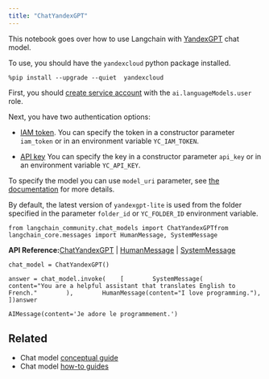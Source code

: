 ```yaml
---
title: "ChatYandexGPT"
---
```


This notebook goes over how to use Langchain with [YandexGPT](https://cloud.yandex.com/en/services/yandexgpt) chat model.

To use, you should have the `yandexcloud` python package installed.

```
%pip install --upgrade --quiet  yandexcloud
```

First, you should [create service account](https://cloud.yandex.com/en/oss/iam/operations/sa/create) with the `ai.languageModels.user` role.

Next, you have two authentication options:

* [IAM token](https://cloud.yandex.com/en/oss/iam/operations/iam-token/create-for-sa). You can specify the token in a constructor parameter `iam_token` or in an environment variable `YC_IAM_TOKEN`.

* [API key](https://cloud.yandex.com/en/oss/iam/operations/api-key/create) You can specify the key in a constructor parameter `api_key` or in an environment variable `YC_API_KEY`.

To specify the model you can use `model_uri` parameter, see [the documentation](https://cloud.yandex.com/en/oss/yandexgpt/concepts/models#yandexgpt-generation) for more details.

By default, the latest version of `yandexgpt-lite` is used from the folder specified in the parameter `folder_id` or `YC_FOLDER_ID` environment variable.

```
from langchain_community.chat_models import ChatYandexGPTfrom langchain_core.messages import HumanMessage, SystemMessage
```

**API Reference:**[ChatYandexGPT](https://python.langchain.com/api_reference/community/chat_models/langchain_community.chat_models.yandex.ChatYandexGPT.html) | [HumanMessage](https://python.langchain.com/api_reference/core/messages/langchain_core.messages.human.HumanMessage.html) | [SystemMessage](https://python.langchain.com/api_reference/core/messages/langchain_core.messages.system.SystemMessage.html)

```
chat_model = ChatYandexGPT()
```

```
answer = chat_model.invoke(    [        SystemMessage(            content="You are a helpful assistant that translates English to French."        ),        HumanMessage(content="I love programming."),    ])answer
```

```
AIMessage(content='Je adore le programmement.')
```

## Related

* Chat model [conceptual guide](/oss/concepts/chat_models)
* Chat model [how-to guides](/oss/how_to/#chat-models)
